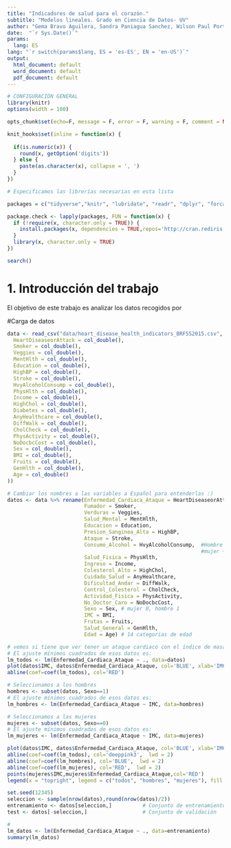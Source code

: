 ```yaml
---
title: "Indicadores de salud para el corazón."
subtitle: "Modelos lineales. Grado en Ciencia de Datos- UV"
author: "Gema Bravo Aguilera, Sandra Paniagua Sanchez, Wilson Paul Portillo Barriga."
date:  "`r Sys.Date()`"  
params:
  lang: ES
lang: "`r switch(params$lang, ES = 'es-ES', EN = 'en-US')`"
output:
  html_document: default
  word_document: default
  pdf_document: default
---
```



```r
# CONFIGURACIÓN GENERAL
library(knitr)
options(width = 100)

opts_chunk$set(echo=F, message = F, error = F, warning = F, comment = NA, fig.align = 'center', dpi = 200, tidy = F, cache.path = '.cache/', fig.path = './figura/')

knit_hooks$set(inline = function(x) {
  
  if(is.numeric(x)) {
    round(x, getOption('digits'))
  } else {
    paste(as.character(x), collapse = ', ')
  }
})

```

```r

# Especificamos las librerías necesarias en esta lista

packages = c("tidyverse","knitr", "lubridate", "readr", "dplyr", "forcats", "lubridate", "magrittr", "stringr", "tibble", "tidyr", "datasets", "RColorBrewer","nycflights13", "base", "datasets", "ggplot2", "plotly", "highcharter")

package.check <- lapply(packages, FUN = function(x) {
  if (!require(x, character.only = TRUE)) {
    install.packages(x, dependencies = TRUE,repos='http://cran.rediris.es')
  }
  library(x, character.only = TRUE)
})

search()

```

\bigskip

\bigskip

\noindent\makebox[\linewidth]{\rule{\textwidth}{0.4pt}}

\bigskip

\tableofcontents

\bigskip

\noindent\makebox[\linewidth]{\rule{\textwidth}{0.4pt}}


\newpage



# 1. Introducción del trabajo

El objetivo de este trabajo es analizar los datos recogidos por 





#Carga de datos

```r

data <- read_csv("data/heart_disease_health_indicators_BRFSS2015.csv", col_types = cols(
  HeartDiseaseorAttack = col_double(),
  Smoker = col_double(),
  Veggies = col_double(),
  MentHlth = col_double(),
  Education = col_double(),
  HighBP = col_double(),
  Stroke = col_double(),
  HvyAlcoholConsump = col_double(),
  PhysHlth = col_double(),
  Income = col_double(),
  HighChol = col_double(),
  Diabetes = col_double(),
  AnyHealthcare = col_double(),
  DiffWalk = col_double(),
  CholCheck = col_double(),
  PhysActivity = col_double(),
  NoDocbcCost = col_double(),
  Sex = col_double(),
  BMI = col_double(),
  Fruits = col_double(),
  GenHlth = col_double(),
  Age = col_double()
))

```


```r
# Cambiar los nombres a las variables a Español para entenderlas :)
datos <- data %>% rename(Enfermedad_Cardiaca_Ataque = HeartDiseaseorAttack,
                         Fumador = Smoker,
                         Verduras = Veggies,
                         Salud_Mental = MentHlth,
                         Educacion = Education,
                         Presion_Sanginea_Alta = HighBP,
                         Ataque = Stroke,
                         Consumo_Alcohol = HvyAlcoholConsump,  #Hombre + 14 bebidas alcholicas/semana
                                                               #mujer + 7 bebidas alcholicas/semana
                         Salud_Fisica = PhysHlth,
                         Ingreso = Income,
                         Colesterol_Alto = HighChol,
                         Cuidado_Salud = AnyHealthcare,
                         Dificultad_Andar = DiffWalk,
                         Control_Colesterol = CholCheck,
                         Actividad_Fisica = PhysActivity,
                         No_Doctor_Caro = NoDocbcCost,
                         Sexo = Sex, # mujer 0, hombre 1
                         IMC = BMI,
                         Frutas = Fruits,
                         Salud_General = GenHlth,
                         Edad = Age) # 14 categorias de edad
```


```r
# vemos si tiene que ver tener un ataque cardiaco con el índice de masa corporal
# El ajuste mínimos cuadrados de esos datos es:
lm_todos <- lm(Enfermedad_Cardiaca_Ataque ~ ., data=datos)
plot(datos$IMC, datos$Enfermedad_Cardiaca_Ataque, col='BLUE', xlab='IMC', ylab='Enfermedad Cardiaca')
abline(coef=coef(lm_todos), col='RED')

# Seleccionamos a los hombres
hombres <- subset(datos, Sexo==1)
# El ajuste mínimos cuadrados de esos datos es:
lm_hombres <- lm(Enfermedad_Cardiaca_Ataque ~ IMC, data=hombres)

# Seleccionamos a las mujeres
mujeres <- subset(datos, Sexo==0)
# El ajuste mínimos cuadrados de esos datos es:
lm_mujeres <- lm(Enfermedad_Cardiaca_Ataque ~ IMC, data=mujeres)

plot(datos$IMC, datos$Enfermedad_Cardiaca_Ataque, col='BLUE', xlab='IMC', ylab='Enfermedad Cardiaca')
abline(coef=coef(lm_todos), col='deeppink3',  lwd = 2)
abline(coef=coef(lm_hombres), col='BLUE',  lwd = 2)
abline(coef=coef(lm_mujeres), col='RED',  lwd = 2)
points(mujeres$IMC,mujeres$Enfermedad_Cardiaca_Ataque,col='RED')
legend(x = "topright", legend = c("todos", "hombres", "mujeres"), fill = c("deeppink3","BLUE", "RED"))

```





```r
set.seed(12345)
seleccion <- sample(nrow(datos),round(nrow(datos)/2))
entrenamiento <- datos[seleccion,]          # Conjunto de entrenamiento
test <- datos[-seleccion,]                  # Conjunto de validación
```



```r
#
lm_datos <- lm(Enfermedad_Cardiaca_Ataque ~ ., data=entrenamiento)
summary(lm_datos)
```



```r

```




